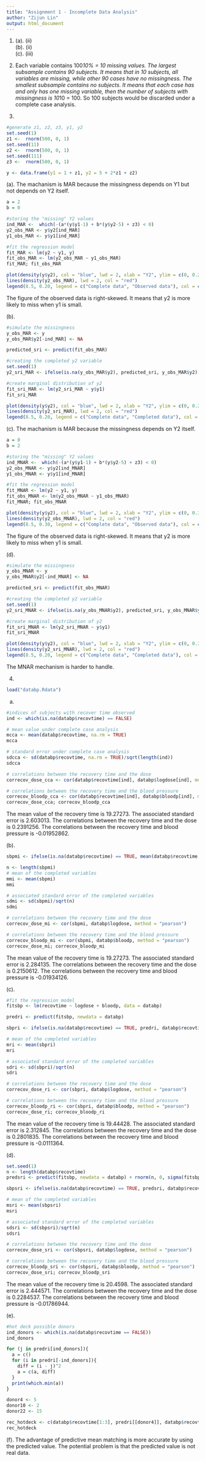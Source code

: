 ---
title: "Assignment 1 - Incomplete Data Analysis"
author: "Zijun Lin"
output: html_document
---
1.
(a). (ii)  
(b). (ii)  
(c). (iii)  

2. Each variable contains 100*10% = 10 missing values.
The largest subsample contains 90 subjects. It means that in 10 subjects, all variables are missing, while other 90 cases have no missingness.
The smallest subsample contains no subjects. It means that each case has and only has one missing variable, then the number of subjects with missingness is 10*10 = 100. So 100 subjects would be discarded under a complete case analysis. 

3.
```{r, include = TRUE, message = FALSE}
#generate z1, z2, z3, y1, y2
set.seed(1)
z1 <-  rnorm(500, 0, 1)
set.seed(11)
z2 <-  rnorm(500, 0, 1)
set.seed(111)
z3 <-  rnorm(500, 0, 1)

y <- data.frame(y1 = 1 + z1, y2 = 5 + 2*z1 + z2)
```

(a). The machanism is MAR because the missingness depends on Y1 but not depends on Y2 itself.
```{r, include = TRUE, message = FALSE}
a = 2
b = 0

#storing the "missing" Y2 values
ind_MAR <-  which(-(a*(y$y1-1) + b*(y$y2-5) + z3) < 0)
y2_obs_MAR <- y$y2[ind_MAR]
y1_obs_MAR <- y$y1[ind_MAR]

#fit the regression model
fit_MAR <- lm(y2 ~ y1, y)
fit_obs_MAR <- lm(y2_obs_MAR ~ y1_obs_MAR)
fit_MAR; fit_obs_MAR

plot(density(y$y2), col = "blue", lwd = 2, xlab = "Y2", ylim = c(0, 0.25), main = "MAR")
lines(density(y2_obs_MAR), lwd = 2, col = "red")
legend(8.5, 0.20, legend = c("Complete data", "Observed data"), col = c("blue", "red"), lwd = c(2, 2))

```

The figure of the observed data is right-skewed. It means that y2 is more likely to miss when y1 is small. 

(b).
```{r, include = TRUE, message = FALSE}
#simulate the missingness
y_obs_MAR <- y
y_obs_MAR$y2[-ind_MAR] <- NA

predicted_sri <- predict(fit_obs_MAR)

#creating the completed y2 variable
set.seed(1)
y2_sri_MAR <- ifelse(is.na(y_obs_MAR$y2), predicted_sri, y_obs_MAR$y2) + rnorm(nrow(y_obs_MAR), 0, sigma(fit_MAR))

#create marginal distribution of y2
fit_sri_MAR <- lm(y2_sri_MAR ~ y$y1)
fit_sri_MAR

plot(density(y$y2), col = "blue", lwd = 2, xlab = "Y2", ylim = c(0, 0.25), main = "MAR")
lines(density(y2_sri_MAR), lwd = 2, col = "red")
legend(8.5, 0.20, legend = c("Complete data", "Completed data"), col = c("blue", "red"), lwd = c(2, 2))
```




(c). The machanism is MAR because the missingness depends on Y2 itself.
```{r, include = TRUE, message = FALSE}
a = 0
b = 2

#storing the "missing" Y2 values
ind_MNAR <-  which(-(a*(y$y1-1) + b*(y$y2-5) + z3) < 0)
y2_obs_MNAR <- y$y2[ind_MNAR]
y1_obs_MNAR <- y$y1[ind_MNAR]

#fit the regression model
fit_MNAR <- lm(y2 ~ y1, y)
fit_obs_MNAR <- lm(y2_obs_MNAR ~ y1_obs_MNAR)
fit_MNAR; fit_obs_MNAR

plot(density(y$y2), col = "blue", lwd = 2, xlab = "Y2", ylim = c(0, 0.35), main = "MNAR")
lines(density(y2_obs_MNAR), lwd = 2, col = "red")
legend(8.5, 0.30, legend = c("Complete data", "Observed data"), col = c("blue", "red"), lwd = c(2, 2))
```

The figure of the observed data is right-skewed. It means that y2 is more likely to miss when y1 is small. 


(d).
```{r, include = TRUE, message = FALSE}
#simulate the missingness
y_obs_MNAR <- y
y_obs_MNAR$y2[-ind_MNAR] <- NA

predicted_sri <- predict(fit_obs_MNAR)

#creating the completed y2 variable
set.seed(1)
y2_sri_MNAR <- ifelse(is.na(y_obs_MNAR$y2), predicted_sri, y_obs_MNAR$y2) + rnorm(nrow(y_obs_MNAR), 0, sigma(fit_MNAR))

#create marginal distribution of y2
fit_sri_MNAR <- lm(y2_sri_MNAR ~ y$y1)
fit_sri_MNAR

plot(density(y$y2), col = "blue", lwd = 2, xlab = "Y2", ylim = c(0, 0.30), main = "MNAR")
lines(density(y2_sri_MNAR), lwd = 2, col = "red")
legend(8.5, 0.20, legend = c("Complete data", "Completed data"), col = c("blue", "red"), lwd = c(2, 2))
```
The MNAR mechanism is harder to handle. 

4.
```{r, include = TRUE, message = FALSE}
load("databp.Rdata")
```
(a)
```{r, include = TRUE, message = FALSE}
#indices of subjects with recover time observed
ind <- which(is.na(databp$recovtime) == FALSE)

# mean value under complete case analysis
mcca <- mean(databp$recovtime, na.rm = TRUE)
mcca

# standard error under complete case analysis
sdcca <- sd(databp$recovtime, na.rm = TRUE)/sqrt(length(ind))
sdcca

# correlations between the recovery time and the dose
correcov_dose_cca <- cor(databp$recovtime[ind], databp$logdose[ind], method = "pearson")

# correlations between the recovery time and the blood pressure
correcov_bloodp_cca <- cor(databp$recovtime[ind], databp$bloodp[ind], method = "pearson")
correcov_dose_cca; correcov_bloodp_cca
```
The mean value of the recovery time is 19.27273. The associated standard error is 2.603013. The correlations between the recovery time and the dose is 0.2391256. The correlations between the recovery time and blood pressure is -0.01952862. 


(b).
```{r, include = TRUE, message = FALSE}
sbpmi <- ifelse(is.na(databp$recovtime) == TRUE, mean(databp$recovtime, na.rm = TRUE), databp$recovtime)

n <- length(sbpmi)
# mean of the completed variables
mmi <- mean(sbpmi)
mmi

# associated standard error of the completed variables
sdmi <- sd(sbpmi)/sqrt(n)
sdmi

# correlations between the recovery time and the dose
correcov_dose_mi <- cor(sbpmi, databp$logdose, method = "pearson")

# correlations between the recovery time and the blood pressure
correcov_bloodp_mi <- cor(sbpmi, databp$bloodp, method = "pearson")
correcov_dose_mi; correcov_bloodp_mi

```
The mean value of the recovery time is 19.27273. The associated standard error is 2.284135. The correlations between the recovery time and the dose is 0.2150612. The correlations between the recovery time and blood pressure is -0.01934126. 

(c).
```{r, include = TRUE, message = FALSE}
#fit the regression model
fitsbp <- lm(recovtime ~ logdose + bloodp, data = databp)

predri <- predict(fitsbp, newdata = databp)

sbpri <- ifelse(is.na(databp$recovtime) == TRUE, predri, databp$recovtime)

# mean of the completed variables
mri <- mean(sbpri)
mri

# associated standard error of the completed variables
sdri <- sd(sbpri)/sqrt(n)
sdri

# correlations between the recovery time and the dose
correcov_dose_ri <- cor(sbpri, databp$logdose, method = "pearson")

# correlations between the recovery time and the blood pressure
correcov_bloodp_ri <- cor(sbpri, databp$bloodp, method = "pearson")
correcov_dose_ri; correcov_bloodp_ri
```
The mean value of the recovery time is 19.44428. The associated standard error is 2.312845. The correlations between the recovery time and the dose is 0.2801835. The correlations between the recovery time and blood pressure is -0.0111364. 


(d).
```{r, include = TRUE, message = FALSE}
set.seed(1)
n <- length(databp$recovtime)
predsri <- predict(fitsbp, newdata = databp) + rnorm(n, 0, sigma(fitsbp))

sbpsri <- ifelse(is.na(databp$recovtime) == TRUE, predsri, databp$recovtime)

# mean of the completed variables
msri <- mean(sbpsri)
msri

# associated standard error of the completed variables
sdsri <- sd(sbpsri)/sqrt(n)
sdsri

# correlations between the recovery time and the dose
correcov_dose_sri <- cor(sbpsri, databp$logdose, method = "pearson")

# correlations between the recovery time and the blood pressure
correcov_bloodp_sri <- cor(sbpsri, databp$bloodp, method = "pearson")
correcov_dose_sri; correcov_bloodp_sri
```
The mean value of the recovery time is 20.4598. The associated standard error is 2.444571. The correlations between the recovery time and the dose is 0.2284537. The correlations between the recovery time and blood pressure is -0.01786944. 

(e).
```{r, include = TRUE, message = FALSE}
#hot deck possible donors
ind_donors <- which(is.na(databp$recovtime == FALSE))
ind_donors

for (j in predri[ind_donors]){
  a = c()
  for (i in predri[-ind_donors]){
    diff = (i - j)^2
    a = c(a, diff)
  }
  print(which.min(a))
}
```
```{r, include = TRUE, message = FALSE}
donor4 <- 5
donor10 <- 2
donor22 <- 15

rec_hotdeck <- c(databp$recovtime[1:3], predri[[donor4]], databp$recovtime[5:9], predri[[donor10]], databp$recovtime[11:21], predri[[donor22]], databp$recovtime[23:25])
rec_hotdeck
```


(f). The advantage of predictive mean matching is more accurate by using the predicted value. The potential problem is that the predicted value is not real data. 